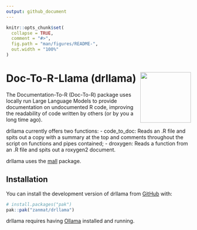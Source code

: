 ```yaml
---
output: github_document
---
```


<!-- README.md is generated from README.Rmd. Please edit that file -->

```r
knitr::opts_chunk$set(
  collapse = TRUE,
  comment = "#>",
  fig.path = "man/figures/README-",
  out.width = "100%"
)
```

# Doc-To-R-Llama (drllama) <img src="man/figures/logo.png" align="right" height="138" alt="" />

<!-- badges: start -->
<!-- badges: end -->

The Documentation-To-R (Doc-To-R) package uses locally run Large Language Models to provide documentation on undocumented R code, improving the readability of code written by others (or by you a long time ago). 

drllama currently offers two functions:
- code_to_doc: Reads an .R file and spits out a copy with a summary at the top and comments throughout the script on functions and pipes contained;
- droxygen: Reads a function from an .R file and spits out a roxygen2 document.

drllama uses the [mall](https://mlverse.github.io/mall/) package.

## Installation

You can install the development version of drllama from [GitHub](https://github.com/) with:

``` r
# install.packages("pak")
pak::pak("zanmat/drllama")
```

drllama requires having [Ollama](https://ollama.com/) installed and running.

